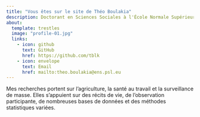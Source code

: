 ```yaml
---
title: "Vous êtes sur le site de Théo Boulakia"
description: Doctorant en Sciences Sociales à l'École Normale Supérieure
about:
  template: trestles
  image: "profile-01.jpg"
  links:
    - icon: github
      text: GitHub
      href: https://github.com/tblk
    - icon: envelope
      text: Email
      href: mailto:theo.boulakia@ens.psl.eu
---
```


Mes recherches portent sur l'agriculture, la santé au travail et la surveillance de masse. Elles s'appuient sur des récits de vie, de l'observation participante, de nombreuses bases de données et des méthodes statistiques variées.